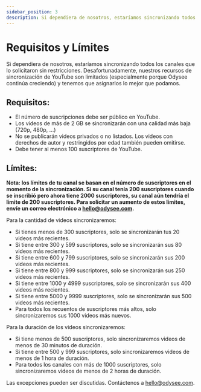 ---
sidebar_position: 3
description: Si dependiera de nosotros, estaríamos sincronizando todos los canales que lo solicitaron sin restricciones. Desafortunadamente, nuestros recursos de sincronización de YouTube son limitados y tenemos que asignarlos lo mejor que podamos.
---

# Requisitos y Límites

Si dependiera de nosotros, estaríamos sincronizando todos los canales que lo solicitaron sin restricciones. Desafortunadamente, nuestros recursos de sincronización de YouTube son limitados (especialmente porque Odysee continúa creciendo) y tenemos que asignarlos lo mejor que podamos.

## Requisitos:

- El número de suscripciones debe ser público en YouTube.
- Los videos de más de 2 GB se sincronizarán con una calidad más baja (720p, 480p, ...)
- No se publicarán videos privados o no listados. Los videos con derechos de autor y restringidos por edad también pueden omitirse.
- Debe tener al menos 100 suscriptores de YouTube.

## Límites:

**Nota: los límites de tu canal se basan en el número de suscriptores en el momento de la sincronización. Si su canal tenía 200 suscriptores cuando se inscribió pero ahora tiene 2000 suscriptores, su canal aún tendría el límite de 200 suscriptores. Para solicitar un aumento de estos límites, envíe un correo electrónico a hello@odysee.com.**

Para la cantidad de videos sincronizaremos:

  - Si tienes menos de 300 suscriptores, solo se sincronizarán tus 20 videos más recientes.
  - Si tiene entre 300 y 599 suscriptores, solo se sincronizarán sus 80 videos más recientes.
  - Si tiene entre 600 y 799 suscriptores, solo se sincronizarán sus 200 videos más recientes.
  - Si tiene entre 800 y 999 suscriptores, solo se sincronizarán sus 250 videos más recientes.
  - Si tiene entre 1000 y 4999 suscriptores, solo se sincronizarán sus 400 videos más recientes.
  - Si tiene entre 5000 y 9999 suscriptores, solo se sincronizarán sus 500 videos más recientes.
  - Para todos los recuentos de suscriptores más altos, solo sincronizaremos sus 1000 videos más nuevos.

Para la duración de los videos sincronizaremos:

- Si tiene menos de 500 suscriptores, solo sincronizaremos videos de menos de 30 minutos de duración.
- Si tiene entre 500 y 999 suscriptores, solo sincronizaremos videos de menos de 1 hora de duración.
- Para todos los canales con más de 1000 suscriptores, solo sincronizaremos videos de menos de 2 horas de duración.

Las excepciones pueden ser discutidas. Contáctenos a hello@odysee.com.